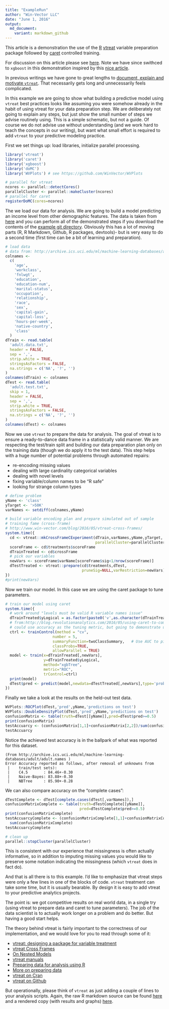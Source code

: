 ```yaml
---
title: "ExampleRun"
author: "Win-Vector LLC"
date: "June 1, 2016"
output:
  md_document:
    variant: markdown_github
---
```


This article is a demonstration the use of the [R](https://cran.r-project.org) [vtreat](https://github.com/WinVector/vtreat) variable preparation package followed by [caret](http://topepo.github.io/caret/index.html) controlled training.  

For discussion on this article please see [here](http://www.win-vector.com/blog/2016/06/a-demonstration-of-vtreat-data-preparation/).  Note we have since swithced to `xgboost` in this demonstration inspired by this [nice article](http://blog.revolutionanalytics.com/2016/05/using-caret-to-compare-models.html).

In previous writings we have gone to great lengths to [document, explain and motivate `vtreat`](http://winvector.github.io/vtreathtml/).  That necessarily gets long and unnecessarily feels complicated.

In this example we are going to show what building a predictive model using `vtreat` best practices
looks like assuming you were somehow already in the habit of using vtreat for your data preparation step.  We are deliberately not going to explain any steps, but just show the small number of steps we advise routinely using.  This is a simple schematic, but not a guide.  Of course we do not advise use without understanding (and we work hard to teach the concepts in our writing), but want what small effort is required to add `vtreat` to your predictive modeling practice.

First we set things up: load libraries, initialize parallel processing.

```r
library('vtreat')
library('caret')
library('xgboost')
library('doMC')
library('WVPlots') # see https://github.com/WinVector/WVPlots

# parallel for vtreat
ncores <- parallel::detectCores()
parallelCluster <- parallel::makeCluster(ncores)
# parallel for caret
registerDoMC(cores=ncores)
```

The we load our data for analysis.  We are going to build a model predicting an income level from other demographic features.  The data is taken from [here](http://archive.ics.uci.edu/ml/machine-learning-databases/adult/) and you can perform all of the demonstrated steps if you download the contents of the [example git directory](https://github.com/WinVector/Examples/tree/master/CensusAdultIncomeExample).  Obviously this has a lot of moving parts (R, R Markdown, Github, R packages, devtools)- but is very easy to do a second time (first time can be a bit of learning and preparation).

```r
# load data
# data from: http://archive.ics.uci.edu/ml/machine-learning-databases/adult/
colnames <-
  c(
    'age',
    'workclass',
    'fnlwgt',
    'education',
    'education-num',
    'marital-status',
    'occupation',
    'relationship',
    'race',
    'sex',
    'capital-gain',
    'capital-loss',
    'hours-per-week',
    'native-country',
    'class'
  )
dTrain <- read.table(
  'adult.data.txt',
  header = FALSE,
  sep = ',',
  strip.white = TRUE,
  stringsAsFactors = FALSE,
  na.strings = c('NA', '?', '')
)
colnames(dTrain) <- colnames
dTest <- read.table(
  'adult.test.txt',
  skip = 1,
  header = FALSE,
  sep = ',',
  strip.white = TRUE,
  stringsAsFactors = FALSE,
  na.strings = c('NA', '?', '')
)
colnames(dTest) <- colnames
```

Now we use `vtreat` to prepare the data for analysis.  The goal of vtreat is to ensure a ready-to-dance data frame in a statistically valid manner.  We are respecting the test/train split and building our data preparation plan only on the training data (though we do apply it to the test data).  This step helps with a huge number of potential problems through automated repairs:

  * re-encoding missing values
  * dealing with large cardinality categorical variables
  * dealing with novel levels
  * fixing variable/column names to be "R safe"
  * looking for strange column types

```r
# define problem
yName <- 'class'
yTarget <- '>50K'
varNames <- setdiff(colnames,yName)

# build variable encoding plan and prepare simulated out of sample
# training fame (cross-frame) 
# http://www.win-vector.com/blog/2016/05/vtreat-cross-frames/
system.time({
  cd <- vtreat::mkCrossFrameCExperiment(dTrain,varNames,yName,yTarget,
                                        parallelCluster=parallelCluster)
  scoreFrame <- cd$treatments$scoreFrame
  dTrainTreated <- cd$crossFrame
  # pick our variables
  newVars <- scoreFrame$varName[scoreFrame$sig<1/nrow(scoreFrame)]
  dTestTreated <- vtreat::prepare(cd$treatments,dTest,
                                  pruneSig=NULL,varRestriction=newVars)
})
#print(newVars)
```

Now we train our model.  In this case we are using the caret package to tune parameters.

```r
# train our model using caret
system.time({
  # work around "levels must be valid R variable names issue"
  dTrainTreated$yLogical = as.factor(paste0('v',as.character(dTrainTreated[[yName]]==yTarget)))
  # from:http://blog.revolutionanalytics.com/2016/05/using-caret-to-compare-models.html
  # could use accuracy as the tuning metric, but going to demonstrate using AUC
  ctrl <- trainControl(method = "cv",
                     number = 5,
                     summaryFunction=twoClassSummary,	# Use AUC to pick the best model
                     classProbs=TRUE,
                     allowParallel = TRUE)
  model <- train(x=dTrainTreated[,newVars],
                 y=dTrainTreated$yLogical,
                 method="xgbTree",
                 metric="ROC",
                 trControl=ctrl)
  print(model)
  dTest$pred <- predict(model,newdata=dTestTreated[,newVars],type='prob')[,'vTRUE']
})
```

Finally we take a look at the results on the held-out test data.

```r
WVPlots::ROCPlot(dTest,'pred',yName,'predictions on test')
WVPlots::DoubleDensityPlot(dTest,'pred',yName,'predictions on test')
confusionMatrix <- table(truth=dTest[[yName]],pred=dTest$pred>=0.5)
print(confusionMatrix)
testAccuarcy <- (confusionMatrix[1,1]+confusionMatrix[2,2])/sum(confusionMatrix)
testAccuarcy
```

Notice the achieved test accuracy is in the ballpark of what was reported for this dataset.

    (From http://archive.ics.uci.edu/ml/machine-learning-databases/adult/adult.names )
    Error Accuracy reported as follows, after removal of unknowns from
     |    train/test sets):
     |    C4.5       : 84.46+-0.30
     |    Naive-Bayes: 83.88+-0.30
     |    NBTree     : 85.90+-0.28

We can also compare accuracy on the "complete cases":

```r
dTestComplete <- dTest[complete.cases(dTest[,varNames]),]
confusionMatrixComplete <- table(truth=dTestComplete[[yName]],
                                 pred=dTestComplete$pred>=0.5)
print(confusionMatrixComplete)
testAccuarcyComplete <- (confusionMatrixComplete[1,1]+confusionMatrixComplete[2,2])/
  sum(confusionMatrixComplete)
testAccuarcyComplete
```

```r
# clean up
parallel::stopCluster(parallelCluster)
```

This is consistent with our experience that missingness is often actually informative, so in addition to 
imputing missing values you would like to preserve some notation indicating the missingness (which
`vtreat` does in fact do).

And that is all there is to this example.  I'd like to emphasize that vtreat steps were only a few
lines in one of the blocks of code.  `vtreat` treatment can take some time, but it is usually bearable.  By design it is easy to add vtreat to your predictive analytics projects.

The point is: we got competitive results on real world data, in a single try (using vtreat to prepare data and caret to tune parameters).  The job of the data scientist is to actually work longer on a problem and do better.  But having a good start helps.

The theory behind vtreat is fairly important to the correctness of our implementation, and we would love for you to read through some of it:

  * [vtreat: designing a package for variable treatment](http://www.win-vector.com/blog/2014/08/vtreat-designing-a-package-for-variable-treatment/)
  * [vtreat Cross Frames](http://www.win-vector.com/blog/2016/05/vtreat-cross-frames/)
  * [On Nested Models](http://www.win-vector.com/blog/2016/04/on-nested-models/)
  * [vtreat manuals](http://winvector.github.io/vtreathtml/)
  * [Preparing data for analysis using R](http://winvector.github.io/DataPrep/EN-CNTNT-Whitepaper-Data-Prep-Using-R.pdf)
  * [More on preparing data](http://www.win-vector.com/blog/2016/03/more-on-preparing-data/)
  * [vtreat on Cran](https://cran.r-project.org/package=vtreat)
  * [vtreat on Github](https://github.com/WinVector/vtreat)
  
But operationally, please think of `vtreat` as just adding a couple of lines to your analysis scripts.  Again, the raw R markdown source can be found [here](https://github.com/WinVector/Examples/blob/master/CensusAdultIncomeExample/ExampleRun.Rmd) and a rendered copy (with results and graphs) [here](https://github.com/WinVector/Examples/blob/master/CensusAdultIncomeExample/ExampleRun.md).




